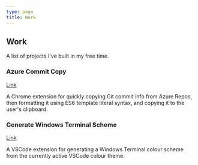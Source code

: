 ```yaml
---
type: page
title: Work
---
```


## Work

A list of projects I've built in my free time.

### Azure Commit Copy

<a href="https://chrome.google.com/webstore/detail/azure-commit-copy/cdpgnoklhcbaafbbemfglebpddbnedcp?hl=en">
  Link
</a>

A Chrome extension for quickly copying Git commit info from Azure Repos, then formatting it using ES6 template literal syntax, and copying it to the user's clipboard.

### Generate Windows Terminal Scheme

<a href="https://marketplace.visualstudio.com/items?itemName=blake-mealey.generate-wt-scheme">
  Link
</a>

A VSCode extension for generating a Windows Terminal colour scheme from the currently active VSCode colour theme.

<!-- TODO: Host Jira Tasker on Netlify -->
<!-- ### Jira Tasker

<a href="https://jira-tools.chimerical.ca">Link</a>

A better UI for quickly tasking out Jira stories. -->
